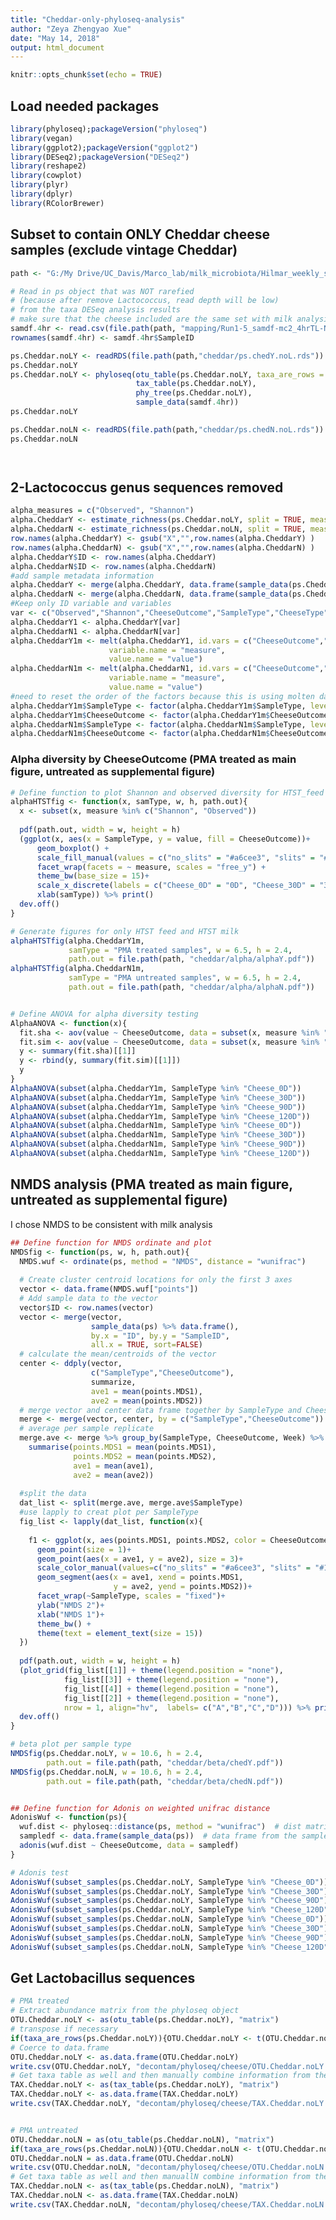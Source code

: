 ```yaml
---
title: "Cheddar-only-phyloseq-analysis"
author: "Zeya Zhengyao Xue"
date: "May 14, 2018"
output: html_document
---
```


```r
knitr::opts_chunk$set(echo = TRUE)
```

## Load needed packages
```r
library(phyloseq);packageVersion("phyloseq")
library(vegan)
library(ggplot2);packageVersion("ggplot2")
library(DESeq2);packageVersion("DESeq2")
library(reshape2)
library(cowplot)
library(plyr)
library(dplyr)
library(RColorBrewer)
```


## Subset to contain ONLY Cheddar cheese samples (exclude vintage Cheddar)
```r
path <- "G:/My Drive/UC_Davis/Marco_lab/milk_microbiota/Hilmar_weekly_samples/QIIME2/"

# Read in ps object that was NOT rarefied 
# (because after remove Lactococcus, read depth will be low)
# from the taxa DESeq analysis results  
# make sure that the cheese included are the same set with milk analysis
samdf.4hr <- read.csv(file.path(path, "mapping/Run1-5_samdf-mc2_4hrTL-NoExtremeMilk.csv"))
rownames(samdf.4hr) <- samdf.4hr$SampleID

ps.Cheddar.noLY <- readRDS(file.path(path,"cheddar/ps.chedY.noL.rds"))
ps.Cheddar.noLY
ps.Cheddar.noLY <- phyloseq(otu_table(ps.Cheddar.noLY, taxa_are_rows = FALSE),
                            tax_table(ps.Cheddar.noLY),
                            phy_tree(ps.Cheddar.noLY),
                            sample_data(samdf.4hr))
ps.Cheddar.noLY

ps.Cheddar.noLN <- readRDS(file.path(path,"cheddar/ps.chedN.noL.rds"))
ps.Cheddar.noLN




```

## 2-Lactococcus genus sequences removed
```r
alpha_measures = c("Observed", "Shannon") 
alpha.CheddarY <- estimate_richness(ps.Cheddar.noLY, split = TRUE, measures = alpha_measures)
alpha.CheddarN <- estimate_richness(ps.Cheddar.noLN, split = TRUE, measures = alpha_measures)
row.names(alpha.CheddarY) <- gsub("X","",row.names(alpha.CheddarY) )
row.names(alpha.CheddarN) <- gsub("X","",row.names(alpha.CheddarN) )
alpha.CheddarY$ID <- row.names(alpha.CheddarY)
alpha.CheddarN$ID <- row.names(alpha.CheddarN)
#add sample metadata information
alpha.CheddarY <- merge(alpha.CheddarY, data.frame(sample_data(ps.Cheddar.noLY)), by.x = 'ID', by.y = 'row.names')
alpha.CheddarN <- merge(alpha.CheddarN, data.frame(sample_data(ps.Cheddar.noLN)), by.x = 'ID', by.y = 'row.names')
#Keep only ID variable and variables
var <- c("Observed","Shannon","CheeseOutcome","SampleType","CheeseType") #should be modified for different problems
alpha.CheddarY1 <- alpha.CheddarY[var]
alpha.CheddarN1 <- alpha.CheddarN[var]
alpha.CheddarY1m <- melt(alpha.CheddarY1, id.vars = c("CheeseOutcome","SampleType","CheeseType"),
                      variable.name = "measure",
                      value.name = "value")
alpha.CheddarN1m <- melt(alpha.CheddarN1, id.vars = c("CheeseOutcome","SampleType","CheeseType"),
                      variable.name = "measure",
                      value.name = "value")
#need to reset the order of the factors because this is using molten data frame
alpha.CheddarY1m$SampleType <- factor(alpha.CheddarY1m$SampleType, levels = c("Cheese_0D","Cheese_30D","Cheese_90D","Cheese_120D"))
alpha.CheddarY1m$CheeseOutcome <- factor(alpha.CheddarY1m$CheeseOutcome, levels = c("no_slits","slits"))
alpha.CheddarN1m$SampleType <- factor(alpha.CheddarN1m$SampleType, levels = c("Cheese_0D","Cheese_30D","Cheese_90D","Cheese_120D"))
alpha.CheddarN1m$CheeseOutcome <- factor(alpha.CheddarN1m$CheeseOutcome, levels = c("no_slits","slits"))
```

### Alpha diversity by CheeseOutcome (PMA treated as main figure, untreated as supplemental figure)
```r
# Define function to plot Shannon and observed diversity for HTST_feed and HTST_milk
alphaHTSTfig <- function(x, samType, w, h, path.out){
  x <- subset(x, measure %in% c("Shannon", "Observed"))
  
  pdf(path.out, width = w, height = h)
  (ggplot(x, aes(x = SampleType, y = value, fill = CheeseOutcome))+ 
      geom_boxplot() +
      scale_fill_manual(values = c("no_slits" = "#a6cee3", "slits" = "#1f78b4")) +
      facet_wrap(facets = ~ measure, scales = "free_y") +
      theme_bw(base_size = 15)+
      scale_x_discrete(labels = c("Cheese_0D" = "0D", "Cheese_30D" = "30D", "Cheese_90D" = "90D", "Cheese_120D" = "120D"))+
      xlab(samType)) %>% print()
  dev.off()
}

# Generate figures for only HTST feed and HTST milk 
alphaHTSTfig(alpha.CheddarY1m, 
             samType = "PMA treated samples", w = 6.5, h = 2.4,
             path.out = file.path(path, "cheddar/alpha/alphaY.pdf"))
alphaHTSTfig(alpha.CheddarN1m, 
             samType = "PMA untreated samples", w = 6.5, h = 2.4,
             path.out = file.path(path, "cheddar/alpha/alphaN.pdf"))


# Define ANOVA for alpha diversity testing
AlphaANOVA <- function(x){
  fit.sha <- aov(value ~ CheeseOutcome, data = subset(x, measure %in% "Observed"))
  fit.sim <- aov(value ~ CheeseOutcome, data = subset(x, measure %in% "Shannon"))
  y <- summary(fit.sha)[[1]]
  y <- rbind(y, summary(fit.sim)[[1]])
  y
}
AlphaANOVA(subset(alpha.CheddarY1m, SampleType %in% "Cheese_0D"))
AlphaANOVA(subset(alpha.CheddarY1m, SampleType %in% "Cheese_30D"))
AlphaANOVA(subset(alpha.CheddarY1m, SampleType %in% "Cheese_90D"))
AlphaANOVA(subset(alpha.CheddarY1m, SampleType %in% "Cheese_120D"))
AlphaANOVA(subset(alpha.CheddarN1m, SampleType %in% "Cheese_0D"))
AlphaANOVA(subset(alpha.CheddarN1m, SampleType %in% "Cheese_30D"))
AlphaANOVA(subset(alpha.CheddarN1m, SampleType %in% "Cheese_90D"))
AlphaANOVA(subset(alpha.CheddarN1m, SampleType %in% "Cheese_120D"))
```

## NMDS analysis (PMA treated as main figure, untreated as supplemental figure)
I chose NMDS to be consistent with milk analysis
```r
## Define function for NMDS ordinate and plot
NMDSfig <- function(ps, w, h, path.out){
  NMDS.wuf <- ordinate(ps, method = "NMDS", distance = "wunifrac")
  
  # Create cluster centroid locations for only the first 3 axes
  vector <- data.frame(NMDS.wuf["points"])
  # Add sample data to the vector
  vector$ID <- row.names(vector)
  vector <- merge(vector, 
                  sample_data(ps) %>% data.frame(),
                  by.x = "ID", by.y = "SampleID", 
                  all.x = TRUE, sort=FALSE)
  # calculate the mean/centroids of the vector
  center <- ddply(vector,
                  c("SampleType","CheeseOutcome"),  
                  summarize,
                  ave1 = mean(points.MDS1),
                  ave2 = mean(points.MDS2))
  # merge vector and center data frame together by SampleType and CheeseOutcome columns
  merge <- merge(vector, center, by = c("SampleType","CheeseOutcome"))
  # average per sample replicate
  merge.ave <- merge %>% group_by(SampleType, CheeseOutcome, Week) %>% 
    summarise(points.MDS1 = mean(points.MDS1),
              points.MDS2 = mean(points.MDS2),
              ave1 = mean(ave1),
              ave2 = mean(ave2))
  
  #split the data 
  dat_list <- split(merge.ave, merge.ave$SampleType)
  #use lapply to creat plot per SampleType
  fig_list <- lapply(dat_list, function(x){
    
    f1 <- ggplot(x, aes(points.MDS1, points.MDS2, color = CheeseOutcome)) + 
      geom_point(size = 1)+ 
      geom_point(aes(x = ave1, y = ave2), size = 3)+
      scale_color_manual(values=c("no_slits" = "#a6cee3", "slits" = "#1f78b4"))+
      geom_segment(aes(x = ave1, xend = points.MDS1,
                       y = ave2, yend = points.MDS2))+
      facet_wrap(~SampleType, scales = "fixed")+
      ylab("NMDS 2")+ 
      xlab("NMDS 1")+
      theme_bw() +
      theme(text = element_text(size = 15)) 
  })
  
  pdf(path.out, width = w, height = h)
  (plot_grid(fig_list[[1]] + theme(legend.position = "none"),
            fig_list[[3]] + theme(legend.position = "none"),
            fig_list[[4]] + theme(legend.position = "none"),
            fig_list[[2]] + theme(legend.position = "none"),
            nrow = 1, align="hv",  labels= c("A","B","C","D"))) %>% print()
  dev.off()
}

# beta plot per sample type
NMDSfig(ps.Cheddar.noLY, w = 10.6, h = 2.4, 
        path.out = file.path(path, "cheddar/beta/chedY.pdf"))
NMDSfig(ps.Cheddar.noLN, w = 10.6, h = 2.4, 
        path.out = file.path(path, "cheddar/beta/chedN.pdf"))


## Define function for Adonis on weighted unifrac distance
AdonisWuf <- function(ps){
  wuf.dist <- phyloseq::distance(ps, method = "wunifrac")  # dist matrix
  sampledf <- data.frame(sample_data(ps))  # data frame from the sample_data
  adonis(wuf.dist ~ CheeseOutcome, data = sampledf)
}

# Adonis test
AdonisWuf(subset_samples(ps.Cheddar.noLY, SampleType %in% "Cheese_0D"))
AdonisWuf(subset_samples(ps.Cheddar.noLY, SampleType %in% "Cheese_30D"))
AdonisWuf(subset_samples(ps.Cheddar.noLY, SampleType %in% "Cheese_90D"))
AdonisWuf(subset_samples(ps.Cheddar.noLY, SampleType %in% "Cheese_120D"))
AdonisWuf(subset_samples(ps.Cheddar.noLN, SampleType %in% "Cheese_0D"))
AdonisWuf(subset_samples(ps.Cheddar.noLN, SampleType %in% "Cheese_30D"))
AdonisWuf(subset_samples(ps.Cheddar.noLN, SampleType %in% "Cheese_90D"))
AdonisWuf(subset_samples(ps.Cheddar.noLN, SampleType %in% "Cheese_120D"))
```

## Get Lactobacillus sequences
```r
# PMA treated 
# Extract abundance matrix from the phyloseq object
OTU.Cheddar.noLY <- as(otu_table(ps.Cheddar.noLY), "matrix")
# transpose if necessary
if(taxa_are_rows(ps.Cheddar.noLY)){OTU.Cheddar.noLY <- t(OTU.Cheddar.noLY)}
# Coerce to data.frame
OTU.Cheddar.noLY <- as.data.frame(OTU.Cheddar.noLY)
write.csv(OTU.Cheddar.noLY, "decontam/phyloseq/cheese/OTU.Cheddar.noLY.csv")
# Get taxa table as well and then manually combine information from the 2 files together
TAX.Cheddar.noLY <- as(tax_table(ps.Cheddar.noLY), "matrix")
TAX.Cheddar.noLY <- as.data.frame(TAX.Cheddar.noLY)
write.csv(TAX.Cheddar.noLY, "decontam/phyloseq/cheese/TAX.Cheddar.noLY.csv")


# PMA untreated 
OTU.Cheddar.noLN = as(otu_table(ps.Cheddar.noLN), "matrix")
if(taxa_are_rows(ps.Cheddar.noLN)){OTU.Cheddar.noLN <- t(OTU.Cheddar.noLN)}
OTU.Cheddar.noLN = as.data.frame(OTU.Cheddar.noLN)
write.csv(OTU.Cheddar.noLN, "decontam/phyloseq/cheese/OTU.Cheddar.noLN.csv")
# Get taxa table as well and then manuallN combine information from the 2 files together
TAX.Cheddar.noLN <- as(tax_table(ps.Cheddar.noLN), "matrix")
TAX.Cheddar.noLN <- as.data.frame(TAX.Cheddar.noLN)
write.csv(TAX.Cheddar.noLN, "decontam/phyloseq/cheese/TAX.Cheddar.noLN.csv")
```



